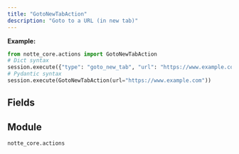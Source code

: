 ```yaml
---
title: "GotoNewTabAction"
description: "Goto to a URL (in new tab)"
---
```




**Example:**
```python
from notte_core.actions import GotoNewTabAction
# Dict syntax
session.execute({"type": "goto_new_tab", "url": "https://www.example.com"})
# Pydantic syntax
session.execute(GotoNewTabAction(url="https://www.example.com"))
```

## Fields

<ParamField path="type" type="Literal['goto_new_tab']" required>
</ParamField>

<ParamField path="category" type="str" required>
</ParamField>

<ParamField path="description" type="str" required>
</ParamField>

<ParamField path="url" type="str" required>
</ParamField>


## Module

`notte_core.actions`
